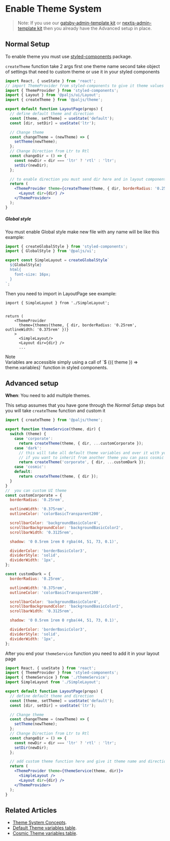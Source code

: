 
<SEO title="Enable Theme System" />

<MdxCard>


# Enable Theme System

> Note: If you use our [gatsby-admin-template kit](/ui/guides/start-from-gatsby-template) or [nextjs-admin-template kit](/ui/guides/start-from-nextjs-template) then you already have the Advanced setup in place.

## Normal Setup

To enable theme you must use [styled-components](https://www.styled-components.com/docs) package.

`createTheme` function take 2 args first one theme name second take object of settings that need to custom theme or use it in your styled components

```jsx
import React, { useState } from 'react';
// import ThemeProvider from styled-components to give it theme values
import { ThemeProvider } from 'styled-components';
import { Layout } from '@paljs/ui/Layout';
import { createTheme } from '@paljs/theme';

export default function LayoutPage(props) {
  // define default theme and direction
  const [theme, setTheme] = useState('default');
  const [dir, setDir] = useState('ltr');

  // Change theme
  const changeTheme = (newTheme) => {
    setTheme(newTheme);
  };
  // Change Direction from Ltr to Rtl
  const changeDir = () => {
    const newDir = dir === 'ltr' ? 'rtl' : 'ltr';
    setDir(newDir);
  };

  // to enable direction you must send dir here and in layout component
  return (
    <ThemeProvider theme={createTheme(theme, { dir, borderRadius: '0.25rem', outlineWidth: '0.375rem' })}>
      <Layout dir={dir} />
    </ThemeProvider>
  );
}
```

##### Global style

You must enable Global style make new file with any name will be like this example:

```js
import { createGlobalStyle } from 'styled-components';
import { GlobalStyle } from '@paljs/ui';

export const SimpleLayout = createGlobalStyle`
  ${GlobalStyle}
  html{
    font-size: 16px;
  }
`;
```

Then you need to import in LayoutPage see example:

```jsx{8}
import { SimpleLayout } from './SimpleLayout';


return (
    <ThemeProvider
      theme={themes(theme, { dir, borderRadius: '0.25rem', outlineWidth: '0.375rem' })}
    >
      <SimpleLayout/>
      <Layout dir={dir} />
      ...
```

<div class="note note-info section-end">
  <div class="note-title">Note</div>
  <div class="note-body">
    Variables are accessible simply using a call of `$
    {({ theme }) => theme.variables}` function in styled components.
  </div>
</div>

## Advanced setup

**When**: You need to add multiple themes.

This setup assumes that you have gone through the _Normal Setup_ steps but you will take `createTheme` function and custom it

```js
import { createTheme } from '@paljs/theme';

export function themeService(theme, dir) {
  switch (theme) {
    case 'corporate':
      return createTheme(theme, { dir, ...customCorporate });
    case 'dark':
      // this will take all default theme variables and over it with your custom variables
      // if you want to inherit from another theme you can pass cosmic or corporate in first args
      return createTheme('corporate', { dir, ...customDark });
    case 'cosmic':
    default:
      return createTheme(theme, { dir });
  }
}
//  you can custom UI theme
const customCorporate = {
  borderRadius: '0.25rem',

  outlineWidth: '0.375rem',
  outlineColor: 'colorBasicTransparent200',

  scrollbarColor: 'backgroundBasicColor4',
  scrollbarBackgroundColor: 'backgroundBasicColor2',
  scrollbarWidth: '0.3125rem',

  shadow: '0 0.5rem 1rem 0 rgba(44, 51, 73, 0.1)',

  dividerColor: 'borderBasicColor3',
  dividerStyle: 'solid',
  dividerWidth: '1px',
};

const customDark = {
  borderRadius: '0.25rem',

  outlineWidth: '0.375rem',
  outlineColor: 'colorBasicTransparent200',

  scrollbarColor: 'backgroundBasicColor4',
  scrollbarBackgroundColor: 'backgroundBasicColor2',
  scrollbarWidth: '0.3125rem',

  shadow: '0 0.5rem 1rem 0 rgba(44, 51, 73, 0.1)',

  dividerColor: 'borderBasicColor3',
  dividerStyle: 'solid',
  dividerWidth: '1px',
};
```

After you end your `themeService` function you need to add it in your layout page

```jsx
import React, { useState } from 'react';
import { ThemeProvider } from 'styled-components';
import { themeService } from './themeService';
import SimpleLayout from './SimpleLayout';

export default function LayoutPage(props) {
  // define default theme and direction
  const [theme, setTheme] = useState('default');
  const [dir, setDir] = useState('ltr');

  // Change theme
  const changeTheme = (newTheme) => {
    setTheme(newTheme);
  };
  // Change Direction from Ltr to Rtl
  const changeDir = () => {
    const newDir = dir === 'ltr' ? 'rtl' : 'ltr';
    setDir(newDir);
  };

  // add custom theme function here and give it theme name and direction value
  return (
    <ThemeProvider theme={themeService(theme, dir)}>
      <SimpleLayout />
      <Layout dir={dir} />
    </ThemeProvider>
  );
}
```

## Related Articles

- [Theme System Concepts](/themes/theme-system).
- [Default Theme variables table](/themes/default).
- [Cosmic Theme variables table](/themes/cosmic).

</MdxCard>

